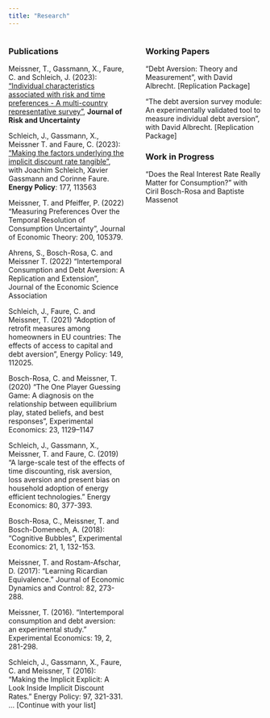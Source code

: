 ```yaml
---
title: "Research"
---
```


::: {style="display: flex; justify-content: space-between;"}
<!-- Publications Column -->

::: {style="flex: 1; padding-right: 20px;"}
### Publications

Meissner, T., Gassmann, X., Faure, C. and Schleich, J. (2023): ["Individual characteristics associated with risk and time preferences - A multi-country representative survey"](https://link.springer.com/content/pdf/10.1007/s11166-022-09383-y.pdf), **Journal of Risk and Uncertainty**

Schleich, J., Gassmann, X., Meissner T. and Faure, C. (2023): ["Making the factors underlying the implicit discount rate tangible"](https://doi.org/10.1016/j.enpol.2023.113563), with Joachim Schleich, Xavier Gassmann and Corinne Faure. **Energy Policy**: 177, 113563

Meissner, T. and Pfeiffer, P. (2022) "Measuring Preferences Over the Temporal Resolution of Consumption Uncertainty", Journal of Economic Theory: 200, 105379.

Ahrens, S., Bosch-Rosa, C. and Meissner T. (2022) "Intertemporal Consumption and Debt Aversion: A Replication and Extension", Journal of the Economic Science Association

Schleich, J., Faure, C. and Meissner, T. (2021) "Adoption of retrofit measures among homeowners in EU countries: The effects of access to capital and debt aversion", Energy Policy: 149, 112025.

Bosch-Rosa, C. and Meissner, T. (2020) "The One Player Guessing Game: A diagnosis on the relationship between equilibrium play, stated beliefs, and best responses", Experimental Economics: 23, 1129--1147

Schleich, J., Gassmann, X., Meissner, T. and Faure, C. (2019) "A large-scale test of the effects of time discounting, risk aversion, loss aversion and present bias on household adoption of energy efficient technologies." Energy Economics: 80, 377-393.

Bosch-Rosa, C., Meissner, T. and Bosch-Domenech, A. (2018): "Cognitive Bubbles", Experimental Economics: 21, 1, 132-153.

Meissner, T. and Rostam-Afschar, D. (2017): "Learning Ricardian Equivalence." Journal of Economic Dynamics and Control: 82, 273-288.

Meissner, T. (2016). "Intertemporal consumption and debt aversion: an experimental study." Experimental Economics: 19, 2, 281-298.

Schleich, J., Gassmann, X., Faure, C. and Meissner, T (2016): "Making the Implicit Explicit: A Look Inside Implicit Discount Rates." Energy Policy: 97, 321-331. ... \[Continue with your list\]
:::

<!-- Working Papers Column -->

::: {style="flex: 1; padding-left: 20px;"}
### Working Papers

"Debt Aversion: Theory and Measurement", with David Albrecht. \[Replication Package\]

"The debt aversion survey module: An experimentally validated tool to measure individual debt aversion", with David Albrecht. \[Replication Package\]

### Work in Progress

"Does the Real Interest Rate Really Matter for Consumption?" with Ciril Bosch-Rosa and Baptiste Massenot
:::
:::
